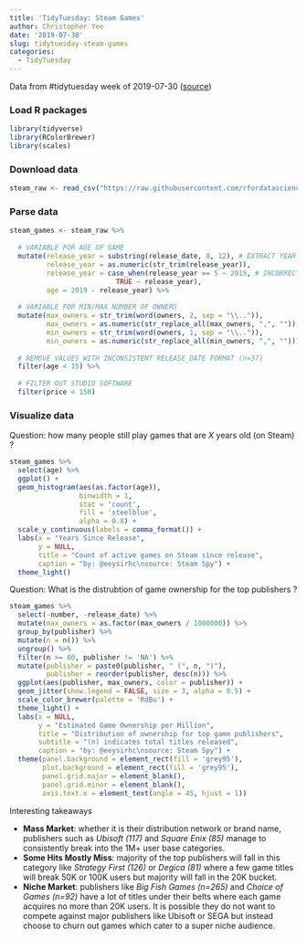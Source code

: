```yaml
---
title: 'TidyTuesday: Steam Games'
author: Christopher Yee
date: '2019-07-30'
slug: tidytuesday-steam-games
categories:
  - TidyTuesday
---
```


Data from #tidytuesday week of 2019-07-30 ([source](https://github.com/rfordatascience/tidytuesday/tree/master/data/2019/2019-07-30))

### Load R packages
```r
library(tidyverse)
library(RColorBrewer)
library(scales)
```

### Download data
```r
steam_raw <- read_csv("https://raw.githubusercontent.com/rfordatascience/tidytuesday/master/data/2019/2019-07-30/video_games.csv") 
```

### Parse data
```r
steam_games <- steam_raw %>% 
  
  # VARIABLE FOR AGE OF GAME
  mutate(release_year = substring(release_date, 8, 12), # EXTRACT YEAR
         release_year = as.numeric(str_trim(release_year)), 
         release_year = case_when(release_year == 5 ~ 2015, # INCORRECT DATA POINT
                          TRUE ~ release_year),
         age = 2019 - release_year) %>% 
  
  # VARIABLE FOR MIN/MAX NUMBER OF OWNERS
  mutate(max_owners = str_trim(word(owners, 2, sep = "\\..")),
         max_owners = as.numeric(str_replace_all(max_owners, ",", "")),
         min_owners = str_trim(word(owners, 1, sep = "\\..")),
         min_owners = as.numeric(str_replace_all(min_owners, ",", ""))) %>% 
  
  # REMOVE VALUES WITH INCONSISTENT RELEASE_DATE FORMAT (n=37)
  filter(age < 15) %>% 
  
  # FILTER OUT STUDIO SOFTWARE
  filter(price < 150)
```

### Visualize data

Question: how many people still play games that are _X_ years old (on Steam) ?
```r
steam_games %>% 
  select(age) %>% 
  ggplot() +
  geom_histogram(aes(as.factor(age)), 
                 binwidth = 1, 
                 stat = 'count',
                 fill = 'steelblue',
                 alpha = 0.8) +
  scale_y_continuous(labels = comma_format()) +
  labs(x = "Years Since Release",
       y = NULL,
       title = "Count of active games on Steam since release",
       caption = "by: @eeysirhc\nsource: Steam Spy") +
  theme_light()
```

Question: What is the distrubtion of game ownership for the top publishers ?
```r
steam_games %>% 
  select(-number, -release_date) %>% 
  mutate(max_owners = as.factor(max_owners / 1000000)) %>% 
  group_by(publisher) %>% 
  mutate(n = n()) %>% 
  ungroup() %>% 
  filter(n >= 80, publisher != 'NA') %>%
  mutate(publisher = paste0(publisher, " (", n, ")"),
         publisher = reorder(publisher, desc(n))) %>% 
  ggplot(aes(publisher, max_owners, color = publisher)) +
  geom_jitter(show.legend = FALSE, size = 3, alpha = 0.5) +
  scale_color_brewer(palette = 'RdBu') +
  theme_light() +
  labs(x = NULL,
       y = "Estimated Game Ownership per Million",
       title = "Distribution of ownership for top game publishers",
       subtitle = "(n) indicates total titles released",
       caption = "by: @eeysirhc\nsource: Steam Spy") +
  theme(panel.background = element_rect(fill = 'grey95'),
        plot.background = element_rect(fill = 'grey95'),
        panel.grid.major = element_blank(),
        panel.grid.minor = element_blank(),
        axis.text.x = element_text(angle = 45, hjust = 1)) 
```

Interesting takeaways

* __Mass Market__: whether it is their distribution network or brand name, publishers such as _Ubisoft (117)_ and _Square Enix (85)_ manage to consistently break into the 1M+ user base categories.
* __Some Hits Mostly Miss__: majority of the top publishers will fall in this category like _Strategy First (126)_ or _Degica (81)_ where a few game titles will break 50K or 100K users but majority will fall in the 20K bucket.
* __Niche Market__: publishers like _Big Fish Games (n=265)_ and _Choice of Games (n=92)_ have a lot of titles under their belts where each game acquires no more than 20K users. It is possible they do not want to compete against major publishers like Ubisoft or SEGA but instead choose to churn out games which cater to a super niche audience.
